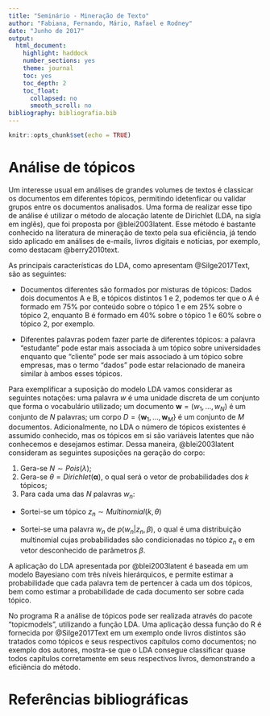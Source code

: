 ```yaml
---
title: "Seminário - Mineração de Texto"
author: "Fabiana, Fernando, Mário, Rafael e Rodney"
date: "Junho de 2017"
output: 
  html_document: 
    highlight: haddock
    number_sections: yes
    theme: journal
    toc: yes
    toc_depth: 2
    toc_float:
      collapsed: no
      smooth_scroll: no
bibliography: bibliografia.bib
---
```

```r
knitr::opts_chunk$set(echo = TRUE)
```

# Análise de tópicos

Um interesse usual em análises de grandes volumes de textos é classicar os documentos em diferentes tópicos, permitindo idetenficar ou validar grupos entre os documentos analisados.  Uma forma de realizar esse tipo de análise é utilizar o método de alocação latente de Dirichlet (LDA, na sigla em inglês), que foi proposta por @blei2003latent. Esse método é bastante conhecido na literatura de mineração de texto pela sua eficiência, já tendo sido aplicado em análises de e-mails, livros digitais e notícias, por exemplo, como destacam @berry2010text.

As principais características do LDA, como apresentam @Silge2017Text, são as seguintes:

* Documentos diferentes são formados por misturas de tópicos: Dados dois documentos A e B, e tópicos distintos 1 e 2, podemos ter que o A é formado em 75% por conteúdo sobre o tópico 1 e em 25% sobre o tópico 2, enquanto B é formado em 40% sobre o tópico 1 e 60% sobre o tópico 2, por exemplo.

* Diferentes palavras podem fazer parte de diferentes tópicos: a palavra "estudante" pode estar mais associada à um tópico sobre universidades enquanto que "cliente" pode ser mais associado à um tópico sobre empresas, mas o termo "dados" pode estar relacionado de maneira similar à ambos esses tópicos.

Para exemplificar a suposição do modelo LDA vamos considerar as seguintes notações: uma palavra $w$ é uma unidade discreta de um conjunto que forma o vocabulário utilizado; um documento $\mathbf{w} = (w_1,\ldots,w_N)$ é um conjunto de $N$ palavras; um corpo $D=\{\mathbf{w}_1,\ldots,\mathbf{w}_M\}$ é um conjunto de $M$ documentos. Adicionalmente, no LDA o número de tópicos existentes é assumido conhecido, mas os tópicos em si são variáveis latentes que não conhecemos e desejamos estimar. Dessa maneira, @blei2003latent consideram as seguintes suposições na geração do corpo:

1. Gera-se $N\sim Pois(\lambda)$;
2. Gera-se $\theta = Dirichlet(\mathbf{\alpha})$, o qual será o vetor de probabilidades dos $k$ tópicos;
3. Para cada uma das $N$ palavras $w_n$:

+ Sortei-se um tópico $z_n \sim Multinomial(k,\theta)$

+ Sortei-se uma palavra $w_n$ de $p(w_n|z_n,\beta)$, o qual é uma distribuição multinomial cujas probabilidades são condicionadas no tópico $z_n$ e em vetor desconhecido de parâmetros $\beta$.


A aplicação do LDA apresentada por @blei2003latent é baseada em um modelo Bayesiano com três níveis hierárquicos, e permite estimar a probabilidade que cada palavra tem de pertencer à cada um dos tópicos, bem como estimar a probabilidade de cada documento ser sobre cada tópico.

No programa R a análise de tópicos pode ser realizada através do pacote "topicmodels", utilizando a função LDA. Uma aplicação dessa função do R é fornecida por @Silge2017Text em um exemplo onde livros distintos são tratados como tópicos e seus respectivos capítulos como documentos; no exemplo dos autores, mostra-se que o LDA consegue classificar quase todos capítulos corretamente em seus respectivos livros, demonstrando a eficiência do método.


# Referências bibliográficas

